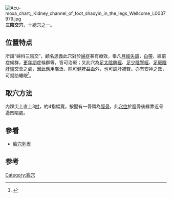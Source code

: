 [[File:Acu-moxa_chart;_Kidney_channel_of_foot_shaoyin_in_the_legs_Wellcome_L0037979.jpg|thumb]]
'''三陰交穴'''，十總穴之一。

== 位置特点 ==
所謂“婦科三陰交”，顧名思義此穴對於[[婦科症病|婦症]]甚有療效，舉凡[[月經失調|月經失調]]，[[白帶_(生理)|白帶]]，經前症候群，[[更年期|更年期]]症候群等，皆可治療；又此穴為[[足太陰脾經|足太陰脾經]]、[[足少陰腎經|足少陰腎經]]、[[足厥陰肝經|足厥陰肝經]]交會之處，因此應用廣泛，除可健脾益血外，也可調肝補腎。亦有安神之效，可幫助睡眠<ref>{{Cite book|title=中医大辞典|last=高希言，朱平生，田力主编|first=|publisher=太原：山西科学技术出版社|year=2017.09|isbn=978-7-5377-5247-3|location=|pages=46}}</ref>。

==取穴方法==
內踝尖上直上3[[吋|吋]]，約4指幅寬，按壓有一骨頭為[[脛骨|脛骨]]，此[[穴位|穴位]]於脛骨後緣靠近骨邊凹陷處。

== 參看 ==
*[[腧穴列表|腧穴列表]]

==参考==
{{reflist}}
[[Category:腧穴|Category:腧穴]]